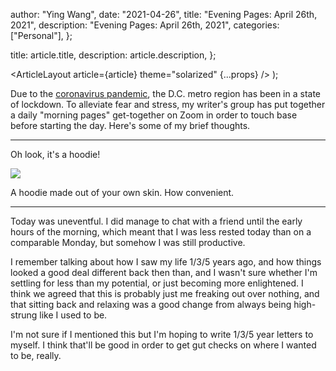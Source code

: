 
  author: "Ying Wang",
  date: "2021-04-26",
  title: "Evening Pages: April 26th, 2021",
  description: "Evening Pages: April 26th, 2021",
  categories: ["Personal"],
};

  title: article.title,
  description: article.description,
};

  <ArticleLayout article={article} theme="solarized" {...props} />
);

Due to the [coronavirus
pandemic](https://en.wikipedia.org/wiki/2019-20_coronavirus_pandemic), the D.C.
metro region has been in a state of lockdown. To alleviate fear and stress, my
writer's group has put together a daily "morning pages" get-together on Zoom in
order to touch base before starting the day. Here's some of my brief thoughts.

---

Oh look, it's a hoodie!

![](/img/posts/2021/04/26/evening_pages.webp)

A hoodie made out of your own skin. How convenient.

---

Today was uneventful. I did manage to chat with a friend until the early hours
of the morning, which meant that I was less rested today than on a comparable
Monday, but somehow I was still productive.

I remember talking about how I saw my life 1/3/5 years ago, and how things
looked a good deal different back then than, and I wasn't sure whether I'm
settling for less than my potential, or just becoming more enlightened. I think
we agreed that this is probably just me freaking out over nothing, and that
sitting back and relaxing was a good change from always being high-strung like I
used to be.

I'm not sure if I mentioned this but I'm hoping to write 1/3/5 year letters to
myself. I think that'll be good in order to get gut checks on where I wanted to
be, really.
